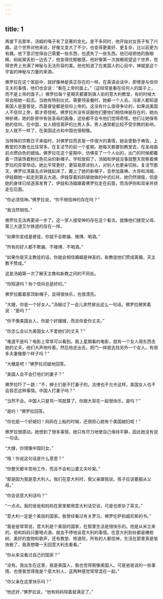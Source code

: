 ```yaml
---
---
---
```

title: 1
---



再接下去那年，汤姆的嗓子有了显著的变化。差不多同时，他开始对女孩子有了兴趣。这个世界对他来说，好像又变大了不少，也变得更美好、更复杂，比以前更为有趣。他下意识觉得自己需要一些东西，也遗失了一些东西。他已经把他的鱼眼睛、蚂蚁窝丢到一边去了，他变得忧郁敏感，他好像第一次放眼观望这个世界，觉得世界上充满了神秘与无法形容的美。他也知道了在美国人的心目中，神就是这个宇宙的神秘与力量的来源。

佛罗拉在这个家庭中，就好像神是真正存在的一样。在英语会话中，即使是与信仰无关的事情，他们也会说：“看在上帝的面上。”（这经常是看在任何人的面子上，而不是上帝的面子。）佛罗拉每个星期天都要到唐人街的意大利教堂，有的时候大哥会陪她一起去。当她有特别仪式，需要领圣餐时，她都一个人去。冯家人都知道美国人是基督徒，而基督徒都是信仰上帝的。这没有什么值得争论的，如果说美国人不信仰上帝，那才奇怪呢。佛罗拉并没有说服他们要他们相信神是存在的，她向神祈祷，她的卧房中有张圣母的画像，这些都不会令他们觉得奇怪。他们让她保有她的信仰。在中国，女人相信菩萨的比男人多。男人通常都比较不受宗教的影响，女人就不一样了，在美国这点和中国也很相像。

当特殊的宗教日子来临时，对佛罗拉而言是一件很大的事情，她会更勤于祷告，上教堂的次数也比往常多。在复活节的前一个星期，她每天都要到教堂去，在圣母面前点燃白色的蜡烛。佛罗拉在这个星期中，仿佛变了一个人似的，出门的时候都戴着一顶装饰着粉红色花朵的新帽子。学校放假了，汤姆和伊娃没事就整天观察着佛罗拉的异常举动。她比平常更好，更容易原谅别人，对别人也更亲切些。复活节那天，佛罗拉清晨五点钟就起床了，戴上了她的新帽子，去参加晨祷。大哥和汤姆、伊娃跟她一起走到第五大道。伊娃穿着妈妈替她做的中式红袄，她仍然很瘦，但是她的身体已经逐渐发育了。伊娃和汤姆跟着佛罗拉走在前面，而洛伊则和双亲并排走在后面。

“你必须信神。”佛罗拉说，“你不相信神的存在吗？”

“我当然相信。”

佛罗拉无法再更进一步了。这一家人接受神的存在这个看法，就像他们接受父母、第三大道艾尔铁道的存在一样。

“如果你变成基督徒，你就不会欺骗、赌博、喝酒。”

“所有的好人都不欺骗、不赌博、不喝酒。”

“如果你是天主教徒的话，你就会相信婚姻是神圣的。新教徒他们赞成离婚，天主教不赞成。”

这是汤姆第一次了解天主教和新教之间的不同处。

“你知道吗？有个信仰总是好的。”

佛罗拉戴着那顶新帽子，显得很快乐，也很漂亮。

“大嫂，你是一个好女人。”汤姆过了一会儿突然冒出这么一句话。佛罗拉微笑着说：“是吗？”

“你不像美国女人，你是个好嫂嫂，而且你爱你丈夫。”

“你怎么会以为美国女人不爱她们的丈夫？”

“难道不是吗？电影上常常可以看到。我上星期看的电影，就有一个女人用东西击她的丈夫，他们大声地吵着。然后他走出去，把门一摔就去找另外一个女人。有很多夫妻像那个样子吗？”

“大概是吧！”佛罗拉迟疑地回答。

“美国人会不会打他们的妻子？”

佛罗拉吓了一跳：“不，绅士们是不打妻子的。法律也不允许这样，美国女人也不会容忍这种事情。中国人打妻子吗？”

“当然不会。中国人只是骂一骂就算了。你跟大哥在一起很快乐，是吗？”

“是的！”佛罗拉回答。

“你也是一个好媳妇！妈妈在上船的时候，还很担心她有个美国媳妇呢！”

佛罗拉很感动。她想到了很多事情，她只有尽力地使自己保持平静，因此她没有说一句话。

“大嫂，你很像中国妇女。”

“哦！你说这句话是什么意思？”

“你整天都辛苦地工作，而且不会和公婆丈夫吵架。”

“那是因为我是意大利人。我们在意大利时，我父亲跟我说，孩子应该要服从父母。”

“你会说意大利话吗？”

“一点点。我的爸爸和妈妈在家里都用意大利话交谈，可是也掺杂了英文。”

“意大利一定是个美丽的国家。我曾经看过有关罗马、佛罗伦萨和威尼斯的书。”

“我爸爸常常说，意大利是个美丽的国家，在那里生活是很快乐的。他是从米兰来的，他和妈妈只要喝点酒，就会不停地谈意大利的事情。在意大利到处都是橄榄树、美好的食物和歌声，还有教堂、修道院，所有的人都信神，生活在那里真是愉快极了，我真想哪一天回意大利去看看。”

“你从来没看过自己的国家？”

“没有。我出生在这里，我是美国人，我也觉得我像美国人。可是爸爸说的一些事情，也使我觉得我是个意大利人，这两种感觉常常混在一起。”

“你父亲在这里快乐吗？”

“他还好，”佛罗拉说，“他有妈妈陪着就满足了。”